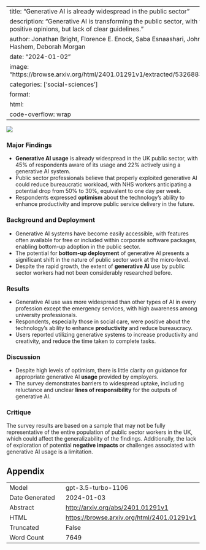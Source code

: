 
---
title: "Generative AI is already widespread in the public sector"
description: "Generative AI is transforming the public sector, with widespread use and positive opinions, but lack of clear guidelines."
author: Jonathan Bright, Florence E. Enock, Saba Esnaashari, John Francis, Youmna Hashem, Deborah Morgan
date: "2024-01-02"
image: "https://browse.arxiv.org/html/2401.01291v1/extracted/5326883/fig/fig1_both.png"
categories: ['social-sciences']
format:
  html:
    code-overflow: wrap
---

![](https://browse.arxiv.org/html/2401.01291v1/extracted/5326883/fig/fig1_both.png)

### Major Findings
- **Generative AI usage** is already widespread in the UK public sector, with 45% of respondents aware of its usage and 22% actively using a generative AI system.
- Public sector professionals believe that properly exploited generative AI could reduce bureaucratic workload, with NHS workers anticipating a potential drop from 50% to 30%, equivalent to one day per week.
- Respondents expressed **optimism** about the technology's ability to enhance productivity and improve public service delivery in the future.

### Background and Deployment
- Generative AI systems have become easily accessible, with features often available for free or included within corporate software packages, enabling bottom-up adoption in the public sector.
- The potential for **bottom-up deployment** of generative AI presents a significant shift in the nature of public sector work at the micro-level.
- Despite the rapid growth, the extent of **generative AI** use by public sector workers had not been considerably researched before.

### Results
- Generative AI use was more widespread than other types of AI in every profession except the emergency services, with high awareness among university professionals.
- Respondents, especially those in social care, were positive about the technology's ability to enhance **productivity** and reduce bureaucracy.
- Users reported utilizing generative systems to increase productivity and creativity, and reduce the time taken to complete tasks.

### Discussion
- Despite high levels of optimism, there is little clarity on guidance for appropriate generative AI **usage** provided by employers.
- The survey demonstrates barriers to widespread uptake, including reluctance and unclear **lines of responsibility** for the outputs of generative AI.

### Critique
The survey results are based on a sample that may not be fully representative of the entire population of public sector workers in the UK, which could affect the generalizability of the findings. Additionally, the lack of exploration of potential **negative impacts** or challenges associated with generative AI usage is a limitation.

## Appendix

|          |          |
|----------|----------|
| Model     | gpt-3.5-turbo-1106       |
| Date Generated     | 2024-01-03       |
| Abstract | [http://arxiv.org/abs/2401.01291v1](http://arxiv.org/abs/2401.01291v1)        |
| HTML     | [https://browse.arxiv.org/html/2401.01291v1](https://browse.arxiv.org/html/2401.01291v1)       |
| Truncated       | False       |
| Word Count       | 7649       |